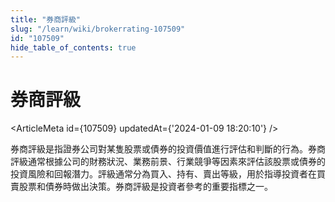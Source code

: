 ```yaml
---
title: "券商評級"
slug: "/learn/wiki/brokerrating-107509"
id: "107509"
hide_table_of_contents: true
---
```



# 券商評級

<ArticleMeta id={107509} updatedAt={'2024-01-09 18:20:10'} />
<div className='border-solid border-b border-t-0 my-4 border-[var(--ifm-color-gray-300)]' />

券商評級是指證券公司對某隻股票或債券的投資價值進行評估和判斷的行為。券商評級通常根據公司的財務狀況、業務前景、行業競爭等因素來評估該股票或債券的投資風險和回報潛力。評級通常分為買入、持有、賣出等級，用於指導投資者在買賣股票和債券時做出決策。券商評級是投資者參考的重要指標之一。
